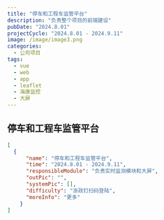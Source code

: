 ```yaml
---
title: "停车和工程车监管平台"
description: "负责整个项目的前端建设"
pubDate: "2024.8.01"
projectCycle: "2024.8.01 - 2024.9.11"
image: /image/image3.png
categories:
  - 公司项目
tags:
  - vue
  - web
  - app
  - leaflet
  - 海康监控
  - 大屏
---
```


## 停车和工程车监管平台

```json
[
  {
      "name": "停车和工程车监管平台",
      "time": "2024.8.01 - 2024.9.11",
      "responsibleModule": "负责实时监测模块和大屏",
      "outPic": "",
      "systemPic": [],
      "difficulty": "浙政钉扫码登陆",
      "moreInfo": "更多"
    }
]
```
